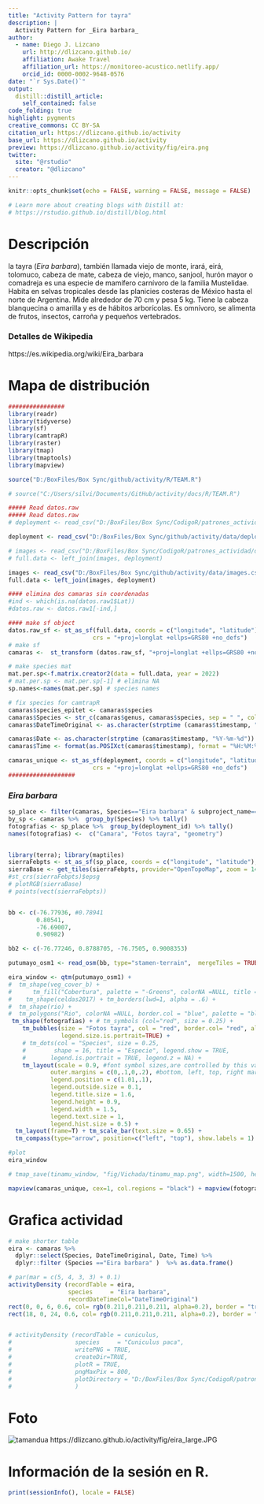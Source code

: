 ```yaml
---
title: "Activity Pattern for tayra"
description: |
  Activity Pattern for _Eira barbara_
author:
  - name: Diego J. Lizcano  
    url: http://dlizcano.github.io/
    affiliation: Awake Travel
    affiliation_url: https://monitoreo-acustico.netlify.app/
    orcid_id: 0000-0002-9648-0576
date: "`r Sys.Date()`"
output:
  distill::distill_article:
    self_contained: false
code_folding: true
highlight: pygments
creative_commons: CC BY-SA
citation_url: https://dlizcano.github.io/activity
base_url: https://dlizcano.github.io/activity
preview: https://dlizcano.github.io/activity/fig/eira.png
twitter:
  site: "@rstudio"
  creator: "@dlizcano"
---
```



```r
knitr::opts_chunk$set(echo = FALSE, warning = FALSE, message = FALSE)

# Learn more about creating blogs with Distill at:
# https://rstudio.github.io/distill/blog.html

```


# Descripción

la tayra (_Eira barbara_), también llamada viejo de monte, irará, eirá, tolomuco, cabeza de mate, cabeza de viejo, manco, sanjool, hurón mayor o comadreja  es una especie de mamífero carnívoro de la familia Mustelidae. Habita en selvas tropicales desde las planicies costeras de México hasta el norte de Argentina. Mide alrededor de 70 cm y pesa 5 kg. Tiene la cabeza blanquecina o amarilla y es de hábitos arborícolas. Es omnívoro, se alimenta de frutos, insectos, carroña y pequeños vertebrados.

### Detalles de Wikipedia

https://es.wikipedia.org/wiki/Eira_barbara


# Mapa de distribución

```r

################
library(readr)
library(tidyverse)
library(sf)
library(camtrapR)
library(raster)
library(tmap)
library(tmaptools)
library(mapview)

source("D:/BoxFiles/Box Sync/github/activity/R/TEAM.R")

# source("C:/Users/silvi/Documents/GitHub/activity/docs/R/TEAM.R")

##### Read datos.raw
##### Read datos.raw
# deployment <- read_csv("D:/BoxFiles/Box Sync/CodigoR/patrones_actividad/data/deployments.csv")

deployment <- read_csv("D:/BoxFiles/Box Sync/github/activity/data/deployments.csv")

# images <- read_csv("D:/BoxFiles/Box Sync/CodigoR/patrones_actividad/data/images.csv")
# full.data <- left_join(images, deployment)

images <- read_csv("D:/BoxFiles/Box Sync/github/activity/data/images.csv")
full.data <- left_join(images, deployment)

#### elimina dos camaras sin coordenadas
#ind <- which(is.na(datos.raw1$Lat))
#datos.raw <- datos.raw1[-ind,]

#### make sf object
datos.raw_sf <- st_as_sf(full.data, coords = c("longitude", "latitude"), 
                        crs = "+proj=longlat +ellps=GRS80 +no_defs")
# make sf
camaras <-  st_transform (datos.raw_sf, "+proj=longlat +ellps=GRS80 +no_defs") 

# make species mat
mat.per.sp<-f.matrix.creator2(data = full.data, year = 2022)
# mat.per.sp <- mat.per.sp[-1] # elimina NA 
sp.names<-names(mat.per.sp) # species names

# fix species for camtrapR
camaras$species_epitet <- camaras$species
camaras$Species <- str_c(camaras$genus, camaras$species, sep = " ", collapse = NULL)
camaras$DateTimeOriginal <- as.character(strptime (camaras$timestamp, "%Y-%m-%d %H:%M:%S"))#sub(" UTC", "", camaras$timestamp) # remove the UTC

camaras$Date <- as.character(strptime (camaras$timestamp, "%Y-%m-%d"))
camaras$Time <- format(as.POSIXct(camaras$timestamp), format = "%H:%M:%S")

camaras_unique <- st_as_sf(deployment, coords = c("longitude", "latitude"), 
                        crs = "+proj=longlat +ellps=GRS80 +no_defs")
###################

```


### _Eira barbara_

```r



sp_place <- filter(camaras, Species=="Eira barbara" & subproject_name==c("Selva Vides", "El Escondite"))
by_sp <- camaras %>%  group_by(Species) %>% tally()
fotografias <- sp_place %>%  group_by(deployment_id) %>% tally()
names(fotografias) <-  c("Camara", "Fotos tayra", "geometry")


library(terra); library(maptiles)
sierraFebpts <- st_as_sf(sp_place, coords = c("longitude", "latitude"), crs=4326)
sierraBase <- get_tiles(sierraFebpts, provider="OpenTopoMap", zoom = 14)
#st_crs(sierraFebpts)$epsg
# plotRGB(sierraBase)
# points(vect(sierraFebpts))


bb <- c(-76.77936, #0.78941
        0.80541, 
        -76.69007, 
        0.90982)

bb2 <- c(-76.77246, 0.8788705, -76.7505, 0.9008353)

putumayo_osm1 <- read_osm(bb, type="stamen-terrain",  mergeTiles = TRUE) 

eira_window <- qtm(putumayo_osm1) + 
#  tm_shape(veg_cover_b) + 
#      tm_fill("Cobertura", palette = "-Greens", colorNA =NULL, title = "Coberturas", alpha = 0.5) + 
#    tm_shape(celdas2017) + tm_borders(lwd=1, alpha = .6) + 
#  tm_shape(rio) +
#  tm_polygons("Rio", colorNA =NULL, border.col = "blue", palette = "blue") +  #tm_symbols (size = 0.5) +
 tm_shape(fotografias) + # tm_symbols (col="red", size = 0.25) + 
    tm_bubbles(size = "Fotos tayra", col = "red", border.col= "red", alpha= 0.5, 
               legend.size.is.portrait=TRUE) +
    # tm_dots(col = "Species", size = 0.25, 
    #        shape = 16, title = "Especie", legend.show = TRUE,
    #       legend.is.portrait = TRUE, legend.z = NA) +
    tm_layout(scale = 0.9, #font symbol sizes,are controlled by this value 
            outer.margins = c(0,.1,0,.2), #bottom, left, top, right margin
            legend.position = c(1.01,.1), 
            legend.outside.size = 0.1,
            legend.title.size = 1.6,
            legend.height = 0.9,
            legend.width = 1.5,
            legend.text.size = 1, 
            legend.hist.size = 0.5) + 
  tm_layout(frame=T) + tm_scale_bar(text.size = 0.65) + 
  tm_compass(type="arrow", position=c("left", "top"), show.labels = 1)

#plot
eira_window

# tmap_save(tinamu_window, "fig/Vichada/tinamu_map.png", width=1500, height=1000, dpi = 150)

mapview(camaras_unique, cex=1, col.regions = "black") + mapview(fotografias,  cex = "Fotos tayra", alpha = 0, map.types=c("Esri.WorldImagery", "OpenTopoMap"))

```


# Grafica actividad

```r


# make shorter table
eira <- camaras %>% 
  dplyr::select(Species, DateTimeOriginal, Date, Time) %>% 
  dplyr::filter (Species =="Eira barbara" )  %>% as.data.frame()

# par(mar = c(5, 4, 3, 3) + 0.1)
activityDensity (recordTable = eira,
                 species     = "Eira barbara",
                 recordDateTimeCol="DateTimeOriginal") 
rect(0, 0, 6, 0.6, col= rgb(0.211,0.211,0.211, alpha=0.2), border = "transparent")
rect(18, 0, 24, 0.6, col= rgb(0.211,0.211,0.211, alpha=0.2), border = "transparent")


# activityDensity (recordTable = cuniculus,
#                  species     = "Cuniculus paca",
#                  writePNG = TRUE,
#                  createDir=TRUE,
#                  plotR = TRUE,
#                  pngMaxPix = 800,
#                  plotDirectory = "D:/BoxFiles/Box Sync/CodigoR/patrones_actividad/fig/paca_activ.png"
#                  )


```

# Foto

 ![tamandua](https://dlizcano.github.io/activity/fig/eira_small.JPG)
 https://dlizcano.github.io/activity/fig/eira_large.JPG

# Información de la sesión en R.

```r
print(sessionInfo(), locale = FALSE)
```

